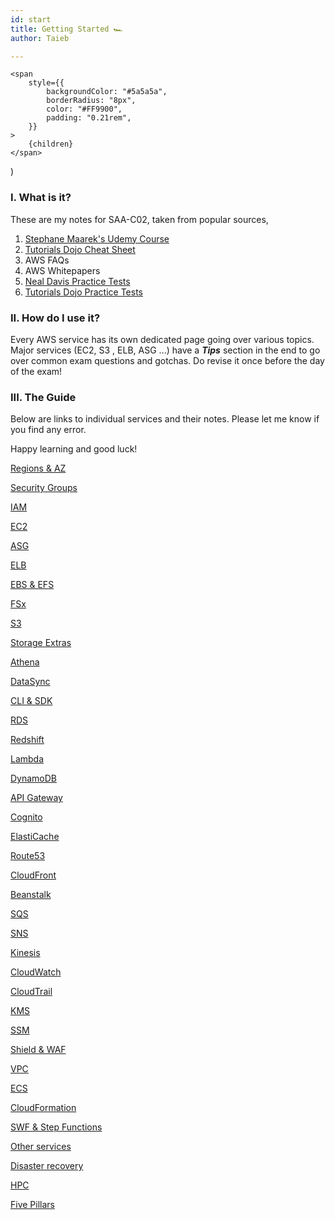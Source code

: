 ```yaml
---
id: start
title: Getting Started 🏎️
author: Taieb

---
```


	<span
		style={{
			backgroundColor: "#5a5a5a",
			borderRadius: "8px",
			color: "#FF9900",
			padding: "0.21rem",
		}}
	>
		{children}
	</span>
)

<!-- ![exp AWS](../src/media/exp.png) -->
### I. **What is it?**

These are my notes for SAA-C02, taken from popular sources,

1. [Stephane Maarek's Udemy Course](https://www.udemy.com/course/aws-certified-solutions-architect-associate-saa-c02/)
2. [Tutorials Dojo Cheat Sheet](https://tutorialsdojo.com/links-to-all-aws-cheat-sheets/)
3. AWS FAQs
4. AWS Whitepapers
5. [Neal Davis Practice Tests](https://www.udemy.com/course/aws-certified-solutions-architect-associate-practice-tests-k/)
6. [Tutorials Dojo Practice Tests](https://www.udemy.com/course/aws-certified-solutions-architect-associate-amazon-practice-exams-saa-c02/)

### II. How do I use it?

Every AWS service has its own dedicated page going over various topics. Major services (EC2, S3 , ELB, ASG ...) have a ***Tips*** section in the end to go over common exam questions and gotchas. Do revise it once before the day of the exam!

### III. The Guide

Below are links to individual services and their notes. Please let me know if you find any error.

Happy learning and good luck!

[Regions & AZ](raz)

[Security Groups](notes_sg)

[IAM](notes_iam)

[EC2](notes_ec2)

[ASG](notes_asg)

[ELB](notes_elb)

[EBS & EFS](notes_ebs_efs)

[FSx](notes_fsx)

[S3](notes_s3)

[Storage Extras](notes_storage_ex)

[Athena](notes_athena)

[DataSync](notes_datasync)

[CLI & SDK](notes_cli_sdk)

[RDS](notes_rds)

[Redshift](notes_redshift)

[Lambda](notes_lambda)

[DynamoDB](notes_dynamodb)

[API Gateway](notes_apig)

[Cognito](notes_cognito)

[ElastiCache](notes_ec)

[Route53](notes_r53)

[CloudFront](notes_cf)

[Beanstalk](notes_beanstalk)

[SQS](notes_sqs)

[SNS](notes_sns)

[Kinesis](notes_kenesis)

[CloudWatch](notes_cw)

[CloudTrail](notes_ct)

[KMS](notes_kms)

[SSM](notes_ssm)

[Shield & WAF](notes_sw)

[VPC](notes_vpc)

[ECS](notes_ecs)

[CloudFormation](notes_cf)

[SWF & Step Functions](notes_ss)

[Other services](notes_os)

[Disaster recovery](notes_dr)

[HPC](notes_hpc)

[Five Pillars](notes_fp)